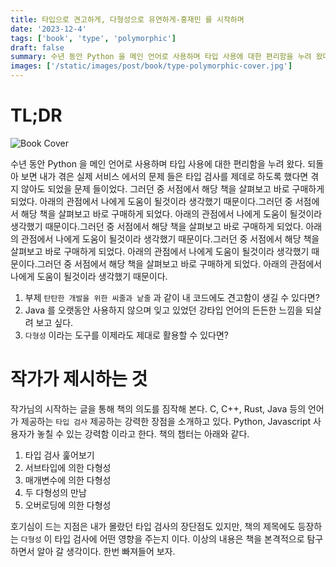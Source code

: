```yaml
---
title: 타입으로 견고하게, 다형성으로 유연하게-홍재민 를 시작하며
date: '2023-12-4'
tags: ['book', 'type', 'polymorphic']
draft: false
summary: 수년 동안 Python 을 메인 언어로 사용하며 타입 사용에 대한 편리함을 누려 왔다. 되돌아 보면 내가 겪은 실제 서비스 에서의 문제 들은 타입 검사를 제데로 하도록 했다면 겪지 않아도 되었을 문제 들이었다. 그러던 중 서점에서 해당 책을 살펴보고 바로 구매하게 되었다. 아래의 관점에서 나에게 도움이 될것이라 생각했기 때문이다.
images: ['/static/images/post/book/type-polymorphic-cover.jpg']
---
```



# TL;DR

![Book Cover](/static/images/post/book/type-polymorphic-cover.jpg)

수년 동안 Python 을 메인 언어로 사용하며 타입 사용에 대한 편리함을 누려 왔다. 되돌아 보면 내가 겪은 실제 서비스 에서의 문제 들은 타입 검사를 제데로 하도록 했다면 겪지 않아도 되었을 문제 들이었다. 그러던 중 서점에서 해당 책을 살펴보고 바로 구매하게 되었다. 아래의 관점에서 나에게 도움이 될것이라 생각했기 때문이다.그러던 중 서점에서 해당 책을 살펴보고 바로 구매하게 되었다. 아래의 관점에서 나에게 도움이 될것이라 생각했기 때문이다.그러던 중 서점에서 해당 책을 살펴보고 바로 구매하게 되었다. 아래의 관점에서 나에게 도움이 될것이라 생각했기 때문이다.그러던 중 서점에서 해당 책을 살펴보고 바로 구매하게 되었다. 아래의 관점에서 나에게 도움이 될것이라 생각했기 때문이다.그러던 중 서점에서 해당 책을 살펴보고 바로 구매하게 되었다. 아래의 관점에서 나에게 도움이 될것이라 생각했기 때문이다.

1. 부제 `탄탄한 개발을 위한 씨줄과 낱줄` 과 같이 내 코드에도 견고함이 생길 수 있다면?
2. Java 를 오랫동안 사용하지 않으며 잊고 있었던 강타입 언어의 든든한 느낌을 되살려 보고 싶다.
3. `다형성` 이라는 도구를 이제라도 제대로 활용할 수 있다면?

# 작가가 제시하는 것

작가님의 시작하는 글을 통해 책의 의도를 짐작해 본다. C, C++, Rust, Java 등의 언어가 제공하는 `타입 검사` 제공하는 강력한 장점을 소개하고 있다. Python, Javascript 사용자가 놓칠 수 있는 강력함 이라고 한다. 책의 챕터는 아래와 같다.

1. 타입 검사 훑어보기
2. 서브타입에 의한 다형성
3. 매개변수에 의한 다형성
4. 두 다형성의 만남
5. 오버로딩에 의한 다형성

호기심이 드는 지점은 내가 몰랐던 타입 검사의 장단점도 있지만, 책의 제목에도 등장하는 `다형성` 이 타입 검사에 어떤 영향을 주는지 이다. 이상의 내용은 책을 본격적으로 탐구하면서 알아 갈 생각이다. 한번 빠져들어 보자.
